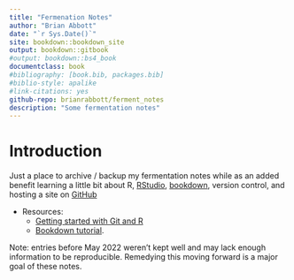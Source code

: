 ```yaml
---
title: "Fermenation Notes"
author: "Brian Abbott"
date: "`r Sys.Date()`"
site: bookdown::bookdown_site
output: bookdown::gitbook
#output: bookdown::bs4_book
documentclass: book
#bibliography: [book.bib, packages.bib]
#biblio-style: apalike
#link-citations: yes
github-repo: brianrabbott/ferment_notes
description: "Some fermentation notes"
---
```


# Introduction

Just a place to archive / backup my fermentation notes while as an added benefit learning a little bit about R, [RStudio](https://www.rstudio.com/), [bookdown](https://bookdown.org/), version control, and hosting a site on [GitHub](https://github.com/)

- Resources:
  - [Getting started with Git and R](https://happygitwithr.com/)
  - [Bookdown tutorial](https://bookdown.org/yihui/bookdown/get-started.html).

Note: entries before May 2022 weren't kept well and may lack enough information to be reproducible.  Remedying this moving forward is a major goal of these notes.
